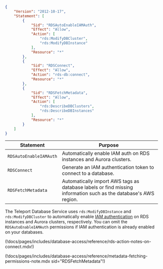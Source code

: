 ```json
{
    "Version": "2012-10-17",
    "Statement": [
        {
            "Sid": "RDSAutoEnableIAMAuth",
            "Effect": "Allow",
            "Action": [
                "rds:ModifyDBCluster",
                "rds:ModifyDBInstance"
            ],
            "Resource": "*"
        },
        {
            "Sid": "RDSConnect",
            "Effect": "Allow",
            "Action": "rds-db:connect",
            "Resource": "*"
        },
        {
            "Sid": "RDSFetchMetadata",
            "Effect": "Allow",
            "Action": [
                "rds:DescribeDBClusters",
                "rds:DescribeDBInstances"
            ],
            "Resource": "*"
        }
    ]
}
```

| Statement | Purpose |
| --------- | ------- |
|`RDSAutoEnableIAMAuth` | Automatically enable IAM auth on RDS instances and Aurora clusters. |
|`RDSConnect` | Generate an IAM authentication token to connect to a database. |
|`RDSFetchMetadata` | Automatically import AWS tags as database labels or find missing information such as the database's AWS region. |

The Teleport Database Service uses `rds:ModifyDBInstance` and
`rds:ModifyDBCluster` to automatically enable
[IAM authentication](https://docs.aws.amazon.com/AmazonRDS/latest/UserGuide/UsingWithRDS.IAMDBAuth.html)
on RDS instances and Aurora clusters, respectively.
You can omit the `RDSAutoEnableIAMAuth` permissions if IAM authentication is
already enabled on your databases.

(!docs/pages/includes/database-access/reference/rds-action-notes-on-connect.mdx!)

(!docs/pages/includes/database-access/reference/metadata-fetching-permissions-note.mdx sid="RDSFetchMetadata"!)
